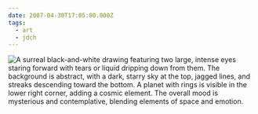 ```yaml
---
date: 2007-04-30T17:05:00.000Z
tags:
  - art
  - jdch
---
```

![A surreal black-and-white drawing featuring two large, intense eyes staring forward with tears or liquid dripping down from them. The background is abstract, with a dark, starry sky at the top, jagged lines, and streaks descending toward the bottom. A planet with rings is visible in the lower right corner, adding a cosmic element. The overall mood is mysterious and contemplative, blending elements of space and emotion.](../../assets/art/20070430-holy-sonnet.jpg "<i>I am a Little World</i>")